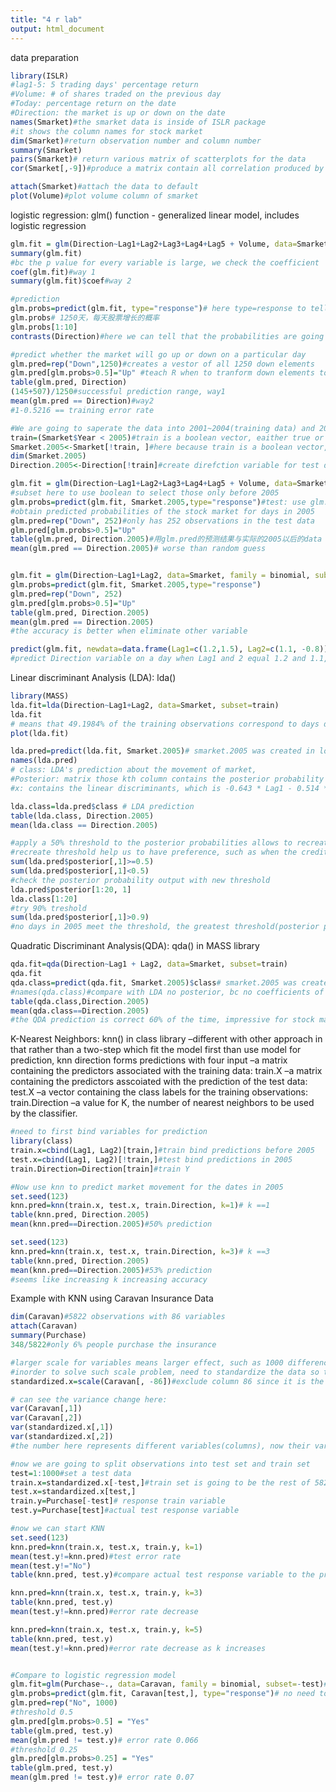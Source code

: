 ```yaml
---
title: "4 r lab"
output: html_document
---
```



data preparation
```r
library(ISLR)
#lag1-5: 5 trading days' percentage return
#Volume: # of shares traded on the previous day
#Today: percentage return on the date 
#Direction: the market is up or down on the date
names(Smarket)#the smarket data is inside of ISLR package
#it shows the column names for stock market
dim(Smarket)#return observation number and column number
summary(Smarket)
pairs(Smarket)# return various matrix of scatterplots for the data
cor(Smarket[,-9])#produce a matrix contain all correlation produced by pairs

attach(Smarket)#attach the data to default
plot(Volume)#plot volume column of smarket
```

logistic regression: glm() function - generalized linear model, includes logistic regression

```r
glm.fit = glm(Direction~Lag1+Lag2+Lag3+Lag4+Lag5 + Volume, data=Smarket, family = binomial)# here the binomial of family specify R to run logistic regression instead of other linear model. 
summary(glm.fit)
#bc the p value for every variable is large, we check the coefficient
coef(glm.fit)#way 1
summary(glm.fit)$coef#way 2

#prediction
glm.probs=predict(glm.fit, type="response")# here type=response to tell R to output probabilities of the form P(Y = 1|X), basically when y = 1, possible x outcome. the probability that the market will go up given values of the predictors. 
glm.probs# 1250天，每天股票增长的概率
glm.probs[1:10]
contrasts(Direction)#here we can tell that the probabilities are going up instead of down becuase the dummy variable for up is 1, when we have P(Y = 1|X)

#predict whether the market will go up or down on a particular day
glm.pred=rep("Down",1250)#creates a vestor of all 1250 down elements
glm.pred[glm.probs>0.5]="Up" #teach R when to tranform down elements to up elements
table(glm.pred, Direction)
(145+507)/1250#successful prediction range, way1
mean(glm.pred == Direction)#way2
#1-0.5216 == training error rate

#We are going to saperate the data into 2001~2004(training data) and 2005(testing data)
train=(Smarket$Year < 2005)#train is a boolean vector, eaither true or false
Smarket.2005<-Smarket[!train, ]#here because train is a boolean vector, !train would pick up false vector which are equal to 2005
dim(Smarket.2005)
Direction.2005<-Direction[!train]#create direfction variable for test data for later use

glm.fit = glm(Direction~Lag1+Lag2+Lag3+Lag4+Lag5 + Volume, data=Smarket, family = binomial, subset = train)#train
#subset here to use boolean to select those only before 2005
glm.probs=predict(glm.fit, Smarket.2005,type="response")#test: use glm.fit to predict smarket.2005
#obtain predicted probabilities of the stock market for days in 2005
glm.pred=rep("Down", 252)#only has 252 observations in the test data
glm.pred[glm.probs>0.5]="Up"
table(glm.pred, Direction.2005)#用glm.pred的预测结果与实际的2005以后的data（Direction.2005)做对比
mean(glm.pred == Direction.2005)# worse than random guess


glm.fit = glm(Direction~Lag1+Lag2, data=Smarket, family = binomial, subset = train)#train: eliminate variables
glm.probs=predict(glm.fit, Smarket.2005,type="response")
glm.pred=rep("Down", 252)
glm.pred[glm.probs>0.5]="Up"
table(glm.pred, Direction.2005)
mean(glm.pred == Direction.2005)
#the accuracy is better when eliminate other variable

predict(glm.fit, newdata=data.frame(Lag1=c(1.2,1.5), Lag2=c(1.1, -0.8)), type="response")
#predict Direction variable on a day when Lag1 and 2 equal 1.2 and 1.1, and on a day when they equal to 1.5 & 0.8, here is the result. 

```

Linear discriminant Analysis (LDA): lda()

```r
library(MASS)
lda.fit=lda(Direction~Lag1+Lag2, data=Smarket, subset=train)
lda.fit
# means that 49.1984% of the training observations correspond to days during which market went down
plot(lda.fit)

lda.pred=predict(lda.fit, Smarket.2005)# smarket.2005 was created in logistic section
names(lda.pred)
# class: LDA's prediction about the movement of market, 
#Posterior: matrix those kth column contains the posterior probability that corresponding to observations that belongs to the kth class
#x: contains the linear discriminants, which is -0.643 * Lag1 - 0.514 * Lag2

lda.class=lda.pred$class # LDA prediction
table(lda.class, Direction.2005)
mean(lda.class == Direction.2005)

#apply a 50% threshold to the posterior probabilities allows to recreate the predictions contained in lda.pred$class
#recreate threshold help us to have preference, such as when the credit card default example
sum(lda.pred$posterior[,1]>=0.5)
sum(lda.pred$posterior[,1]<0.5)
#check the posterior probability output with new threshold
lda.pred$posterior[1:20, 1]
lda.class[1:20]
#try 90% treshold
sum(lda.pred$posterior[,1]>0.9)
#no days in 2005 meet the threshold, the greatest threshold(posterior probability) was 52.05%
```




Quadratic Discriminant Analysis(QDA): qda() in MASS library
```r
qda.fit=qda(Direction~Lag1 + Lag2, data=Smarket, subset=train)
qda.fit
qda.class=predict(qda.fit, Smarket.2005)$class# smarket.2005 was created in logistic section
#names(qda.class)#compare with LDA no posterior, bc no coefficients of the linear discriminants since it is quadratic
table(qda.class,Direction.2005)
mean(qda.class==Direction.2005)
#the QDA prediction is correct 60% of the time, impressive for stock market prediction. 
```




K-Nearest Neighbors: knn() in class library
--different with other approach in that rather than a two-step which fit the model first than use model for prediction, knn direction forms predictions with four input
   --a matrix containing the predictors associated with the training data: train.X
   --a matrix containing the predictors asscoiated with the prediction of the test data: test.X
   --a vector containing the class labels for the training observations: train.Direction
   --a value for K, the number of nearest neighbors to be used by the classifier.
```r
#need to first bind variables for prediction
library(class)
train.x=cbind(Lag1, Lag2)[train,]#train bind predictions before 2005
test.x=cbind(Lag1, Lag2)[!train,]#test bind predictions in 2005
train.Direction=Direction[train]#train Y 

#Now use knn to predict market movement for the dates in 2005
set.seed(123)
knn.pred=knn(train.x, test.x, train.Direction, k=1)# k ==1
table(knn.pred, Direction.2005)
mean(knn.pred==Direction.2005)#50% prediction

set.seed(123)
knn.pred=knn(train.x, test.x, train.Direction, k=3)# k ==3
table(knn.pred, Direction.2005)
mean(knn.pred==Direction.2005)#53% prediction
#seems like increasing k increasing accuracy

```

Example with KNN using Caravan Insurance Data
```r
dim(Caravan)#5822 observations with 86 variables
attach(Caravan)
summary(Purchase)
348/5822#only 6% people purchase the insurance

#larger scale for variables means larger effect, such as 1000 difference on salary is more driven KNN result than 50 years difference on age
#inorder to solve such scale problem, need to standardize the data so that all variable have a mean of zero and a standard deviation of one, then they will be compared in the same scale
standardized.x=scale(Caravan[, -86])#exclude column 86 since it is the qulitative "purchase" variable

# can see the variance change here:
var(Caravan[,1])
var(Caravan[,2])
var(standardized.x[,1])
var(standardized.x[,2])
#the number here represents different variables(columns), now their variances are the same

#now we are going to split observations into test set and train set
test=1:1000#set a test data
train.x=standardized.x[-test,]#train set is going to be the rest of 5822-1000 variables
test.x=standardized.x[test,]
train.y=Purchase[-test]# response train variable
test.y=Purchase[test]#actual test response variable

#now we can start KNN
set.seed(123)
knn.pred=knn(train.x, test.x, train.y, k=1)
mean(test.y!=knn.pred)#test error rate
mean(test.y!="No")
table(knn.pred, test.y)#compare actual test response variable to the predictive test response variable

knn.pred=knn(train.x, test.x, train.y, k=3)
table(knn.pred, test.y)
mean(test.y!=knn.pred)#error rate decrease

knn.pred=knn(train.x, test.x, train.y, k=5)
table(knn.pred, test.y)
mean(test.y!=knn.pred)#error rate decrease as k increases


#Compare to logistic regression model
glm.fit=glm(Purchase~., data=Caravan, family = binomial, subset=-test)#create the training method
glm.probs=predict(glm.fit, Caravan[test,], type="response")# no need to scale it since it is not knn
glm.pred=rep("No", 1000)
#threshold 0.5
glm.pred[glm.probs>0.5] = "Yes"
table(glm.pred, test.y)
mean(glm.pred != test.y)# error rate 0.066
#threshold 0.25
glm.pred[glm.probs>0.25] = "Yes"
table(glm.pred, test.y)
mean(glm.pred != test.y)# error rate 0.07

```
